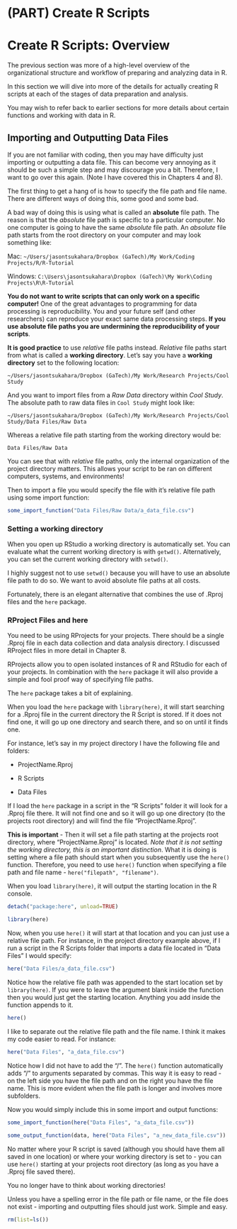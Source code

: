 # (PART) Create R Scripts {-}

# Create R Scripts: Overview {-}

<link rel="stylesheet" href="https://use.fontawesome.com/releases/v5.8.1/css/all.css" integrity="sha384-50oBUHEmvpQ+1lW4y57PTFmhCaXp0ML5d60M1M7uH2+nqUivzIebhndOJK28anvf" crossorigin="anonymous">

The previous section was more of a high-level overview of the organizational structure and workflow of preparing and analyzing data in R.

In this section we will dive into more of the details for actually creating R scripts at each of the stages of data preparation and analysis.

You may wish to refer back to earlier sections for more details about certain functions and working with data in R.

## Importing and Outputting Data Files {-}

If you are not familiar with coding, then you may have difficulty just importing or outputting a data file. This can become very annoying as it should be such a simple step and may discourage you a bit. Therefore, I want to go over this again. (Note I have covered this in Chapters 4 and 8).

The first thing to get a hang of is how to specify the file path and file name. There are different ways of doing this, some good and some bad.

A bad way of doing this is using what is called an **absolute** file path. The reason is that the _absolute_ file path is specific to a particular computer. No one computer is going to have the same _absolute_ file path. An _absolute_ file path starts from the root directory on your computer and may look something like:

Mac:  `~/Users/jasontsukahara/Dropbox (GaTech)/My Work/Coding Projects/R/R-Tutorial`

Windows:  `C:\Users\jasontsukahara\Dropbox (GaTech)\My Work\Coding Projects\R\R-Tutorial`

__You do not want to write scripts that can only work on a specific computer!__ One of the great advantages to programming for data processing is reproducibility. You and your future self (and other researchers) can reproduce your exact same data processing steps. __If you use absolute file paths you are undermining the reproducibility of your scripts__.

__It is good practice__ to use _relative_ file paths instead. _Relative_ file paths start from what is called a **working directory**. Let's say you have a **working directory** set to the following location:

`~/Users/jasontsukahara/Dropbox (GaTech)/My Work/Research Projects/Cool Study`

And you want to import files from a *Raw Data* directory within *Cool Study*. The absolute path to raw data files in `Cool Study` might look like: 

`~/Users/jasontsukahara/Dropbox (GaTech)/My Work/Research Projects/Cool Study/Data Files/Raw Data`

Whereas a relative file path starting from the working directory would be:

`Data Files/Raw Data`

You can see that with _relative_ file paths, only the internal organization of the project directory matters. This allows your script to be ran on different computers, systems, and environments! 

Then to import a file you would specify the file with it's relative file path using some import function:

```r
some_import_function("Data Files/Raw Data/a_data_file.csv")
```

### Setting a working directory {-}

When you open up RStudio a working directory is automatically set. You can evaluate what the current working directory is with `getwd()`. Alternatively, you can set the current working directory with `setwd()`. 

I highly suggest not to use `setwd()` because you will have to use an absolute file path to do so. We want to avoid absolute file paths at all costs.

Fortunately, there is an elegant alternative that combines the use of .Rproj files and the `here` package.

### RProject Files and here {-}

You need to be using RProjects for your projects. There should be a single .Rproj file in each data collection and data analysis directory. I discussed RProject files in more detail in Chapter 8.

RProjects allow you to open isolated instances of R and RStudio for each of your projects. In combination with the `here` package it will also provide a simple and fool proof way of specifying file paths.

The `here` package takes a bit of explaining. 

When you load the `here` package with `library(here)`, it will start searching for a .Rproj file in the current directory the R Script is stored. If it does not find one, it will go up one directory and search there, and so on until it finds one. 

For instance, let's say in my project directory I have the following file and folders:

* ProjectName.Rproj

* R Scripts

* Data Files

If I load the `here` package in a script in the "R Scripts" folder it will look for a .Rproj file there. It will not find one and so it will go up one directory (to the projects root directory) and will find the file "ProjectName.Rproj".

**This is important** - Then it will set a file path starting at the projects root directory, where "ProjectName.Rproj" is located. *Note that it is not setting the working directory, this is an important distinction*. What it is doing is setting where a file path should start when you subsequently use the `here()` function. Therefore, you need to use `here()` function when specifying a file path and file name - `here("filepath", "filename")`.

When you load `library(here)`, it will output the starting location in the R console.

```r
detach("package:here", unload=TRUE)
```

```r
library(here)
```

Now, when you use `here()` it will start at that location and you can just use a relative file path. For instance, in the project directory example above, if I run a script in the R Scripts folder that imports a data file located in "Data Files" I would specify:

```r
here("Data Files/a_data_file.csv")
```

Notice how the relative file path was appended to the start location set by `library(here)`. If you were to leave the argument blank inside the function then you would just get the starting location. Anything you add inside the function appends to it.

```r
here()
```

I like to separate out the relative file path and the file name. I think it makes my code easier to read. For instance:

```r
here("Data Files", "a_data_file.csv")
```

Notice how I did not have to add the "/". The `here()` function automatically adds "/" to arguments separated by commas. This way it is easy to read - on the left side you have the file path and on the right you have the file name. This is more evident when the file path is longer and involves more subfolders.

Now you would simply include this in some import and output functions:

```r
some_import_function(here("Data Files", "a_data_file.csv"))

some_output_function(data, here("Data Files", "a_new_data_file.csv"))
```

No matter where your R script is saved (although you should have them all saved in one location) or where your working directory is set to - you can use `here()` starting at your projects root directory (as long as you have a .Rproj file saved there). 

You no longer have to think about working directories!

Unless you have a spelling error in the file path or file name, or the file does not exist - importing and outputting files should just work. Simple and easy.

```r
rm(list=ls())
```


